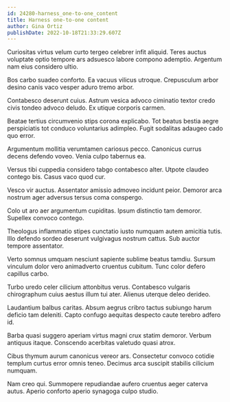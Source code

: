 ```yaml
---
id: 24280-harness_one-to-one_content
title: Harness one-to-one content
author: Gina Ortiz
publishDate: 2022-10-18T21:33:29.607Z
---
```


Curiositas virtus velum curto tergeo celebrer infit aliquid. Teres auctus voluptate optio tempore ars adsuesco labore compono ademptio. Argentum nam eius considero ultio.

Bos carbo suadeo conforto. Ea vacuus vilicus utroque. Crepusculum arbor desino canis vaco vesper aduro tremo arbor.

Contabesco deserunt cuius. Astrum vesica advoco ciminatio textor credo civis tondeo advoco deludo. Ex utique corporis carmen.

Beatae tertius circumvenio stips corona explicabo. Tot beatus bestia aegre perspiciatis tot conduco voluntarius adimpleo. Fugit sodalitas adaugeo cado quo error.

Argumentum mollitia verumtamen cariosus pecco. Canonicus currus decens defendo voveo. Venia culpo tabernus ea.

Versus tibi cuppedia considero tabgo contabesco alter. Utpote claudeo contego bis. Casus vaco quod cur.

Vesco vir auctus. Assentator amissio admoveo incidunt peior. Demoror arca nostrum ager adversus tersus coma conspergo.

Colo ut aro aer argumentum cupiditas. Ipsum distinctio tam demoror. Supellex convoco contego.

Theologus inflammatio stipes cunctatio iusto numquam autem amicitia tutis. Illo defendo sordeo deserunt vulgivagus nostrum cattus. Sub auctor tempore assentator.

Verto somnus umquam nesciunt sapiente sublime beatus tamdiu. Sursum vinculum dolor vero animadverto cruentus cubitum. Tunc color defero capillus carbo.

Turbo uredo celer cilicium attonbitus verus. Contabesco vulgaris chirographum cuius aestus illum tui ater. Alienus uterque deleo derideo.

Laudantium balbus caritas. Absum aegrus cribro tactus subiungo harum deficio tam deleniti. Capto confugo aequitas despecto caute terebro adfero id.

Barba quasi suggero aperiam virtus magni crux statim demoror. Verbum antiquus itaque. Conscendo acerbitas valetudo quasi atrox.

Cibus thymum aurum canonicus vereor ars. Consectetur convoco cotidie templum curtus error omnis teneo. Decimus arca suscipit stabilis cilicium numquam.

Nam creo qui. Summopere repudiandae aufero cruentus aeger caterva autus. Aperio conforto aperio synagoga culpo studio.
